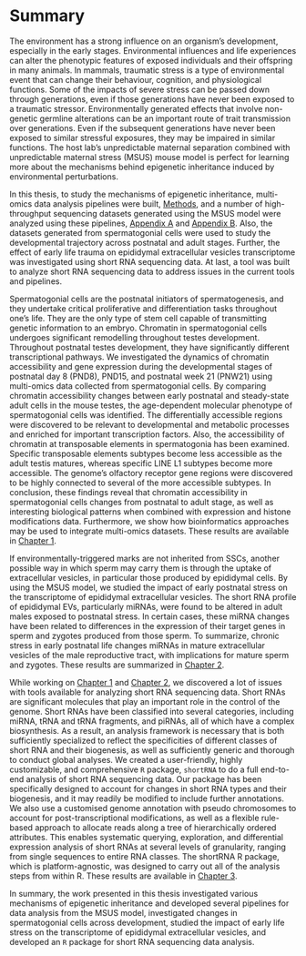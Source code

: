 # Summary {- #summary}

The environment has a strong influence on an organism's development, especially in the early stages. Environmental influences and life experiences can alter the phenotypic features of exposed individuals and their offspring in many animals. In mammals, traumatic stress is a type of environmental event that can change their behaviour, cognition, and physiological functions. Some of the impacts of severe stress can be passed down through generations, even if those generations have never been exposed to a traumatic stressor. Environmentally generated effects that involve non-genetic germline alterations can be an important route of trait transmission over generations. Even if the subsequent generations have never been exposed to similar stressful exposures, they may be impaired in similar functions. The host lab's unpredictable maternal separation combined with unpredictable maternal stress (MSUS) mouse model is perfect for learning more about the mechanisms behind epigenetic inheritance induced by environmental perturbations. 

In this thesis, to study the mechanisms of epigenetic inheritance, multi-omics data analysis pipelines were built, [Methods](#methods), and a number of high-throughput sequencing datasets generated using the MSUS model were analyzed using these pipelines, [Appendix A](#aa) and [Appendix B](#ab). Also, the datasets generated from spermatogonial cells were used to study the developmental trajectory across postnatal and adult stages. Further, the effect of early life trauma on epididymal extracellular vesicles transcriptome was investigated using short RNA sequencing data. At last, a tool was built to analyze short RNA sequencing data to address issues in the current tools and pipelines.

Spermatogonial cells are the postnatal initiators of spermatogenesis, and they undertake critical proliferative and differentiation tasks throughout one's life. They are the only type of stem cell capable of transmitting genetic information to an embryo. Chromatin in spermatogonial cells undergoes significant remodelling throughout testes development. Throughout postnatal testes development, they have significantly different transcriptional pathways. We investigated the dynamics of chromatin accessibility and gene expression during the developmental stages of postnatal day 8 (PND8), PND15, and postnatal week 21 (PNW21) using multi-omics data collected from spermatogonial cells. By comparing chromatin accessibility changes between early postnatal and steady-state adult cells in the mouse testes, the age-dependent molecular phenotype of spermatogonial cells was identified. The differentially accessible regions were discovered to be relevant to developmental and metabolic processes and enriched for important transcription factors. Also, the accessibility of chromatin at transposable elements in spermatogonia has been examined. Specific transposable elements subtypes become less accessible as the adult testis matures, whereas specific LINE L1 subtypes become more accessible. The genome's olfactory receptor gene regions were discovered to be highly connected to several of the more accessible subtypes. In conclusion, these findings reveal that chromatin accessibility in spermatogonial cells changes from postnatal to adult stage, as well as interesting biological patterns when combined with expression and histone modifications data. Furthermore, we show how bioinformatics approaches may be used to integrate multi-omics datasets. These results are available in [Chapter 1](#chapter1).

If environmentally-triggered marks are not inherited from SSCs, another possible way in which sperm may carry them is through the uptake of extracellular vesicles, in particular those produced by epididymal cells. By using the MSUS model, we studied the impact of early postnatal stress on the transcriptome of epididymal extracellular vesicles. The short RNA profile of epididymal EVs, particularly miRNAs, were found to be altered in adult males exposed to postnatal stress. In certain cases, these miRNA changes have been related to differences in the expression of their target genes in sperm and zygotes produced from those sperm. To summarize, chronic stress in early postnatal life changes miRNAs in mature extracellular vesicles of the male reproductive tract, with implications for mature sperm and zygotes. These results are summarized in [Chapter 2](#chapter2). 

While working on [Chapter 1](#chapter1) and [Chapter 2](#chapter2), we discovered a lot of issues with tools available for analyzing short RNA sequencing data. Short RNAs are significant molecules that play an important role in the control of the genome. Short RNAs have been classified into several categories, including miRNA, tRNA and tRNA fragments, and piRNAs, all of which have a complex biosynthesis. As a result, an analysis framework is necessary that is both sufficiently specialized to reflect the specificities of different classes of short RNA and their biogenesis, as well as sufficiently generic and thorough to conduct global analyses. We created a user-friendly, highly customizable, and comprehensive `R` package, `shortRNA` to do a full end-to-end analysis of short RNA sequencing data. Our package has been specifically designed to account for changes in short RNA types and their biogenesis, and it may readily be modified to include further annotations. We also use a customised genome annotation with pseudo chromosomes to account for post-transcriptional modifications, as well as a flexible rule-based approach to allocate reads along a tree of hierarchically ordered attributes. This enables systematic querying, exploration, and differential expression analysis of short RNAs at several levels of granularity, ranging from single sequences to entire RNA classes. The shortRNA R package, which is platform-agnostic, was designed to carry out all of the analysis steps from within R. These results are available in [Chapter 3](#chapter3).

In summary, the work presented in this thesis investigated various mechanisms of epigenetic inheritance and developed several pipelines for data analysis from the MSUS model, investigated changes in spermatogonial cells across development, studied the impact of early life stress on the transcriptome of epididymal extracellular vesicles, and developed an `R` package for short RNA sequencing data analysis.
